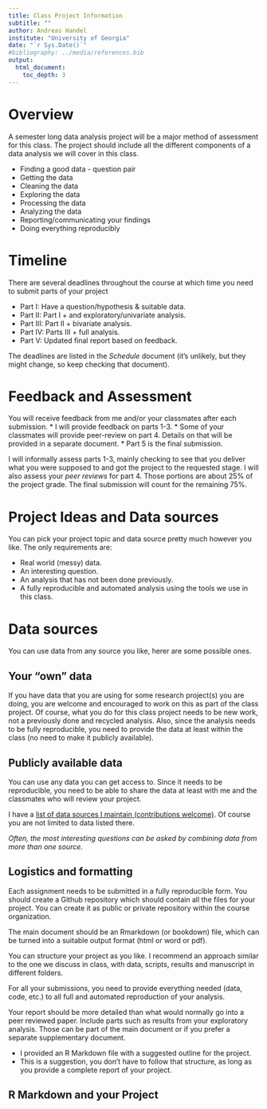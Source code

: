 ---
title: Class Project Information 
subtitle: ""
author: Andreas Handel
institute: "University of Georgia"
date: "`r Sys.Date()`"
#bibliography: ../media/references.bib
output: 
  html_document:
    toc_depth: 3
---

# Overview
A semester long data analysis project will be a major method of assessment for this class. The project should include all the different components of a data analysis we will cover in this class.

* Finding a good data - question pair
* Getting the data
* Cleaning the data
* Exploring the data
* Processing the data
* Analyzing the data
* Reporting/communicating your findings
* Doing everything reproducibly


# Timeline
There are several deadlines throughout the course at which time you need to submit parts of your project

* Part I: Have a question/hypothesis & suitable data. 
* Part II: Part I + and exploratory/univariate analysis. 
* Part III: Part II + bivariate analysis.
* Part IV: Parts III + full analysis.
* Part V: Updated final report based on feedback.

The deadlines are listed in the _Schedule_ document (it's unlikely, but they might change, so keep checking that document).



# Feedback and Assessment
You will receive feedback from me and/or your classmates after each submission. 
* I will provide feedback on parts 1-3. 
* Some of your classmates will provide peer-review on part 4. Details on that will be provided in a separate document.
* Part 5 is the final submission. 

I will informally assess parts 1-3, mainly checking to see that you deliver what you were supposed to and got the project to the requested stage. I will also assess your _peer reviews_ for part 4. Those portions are about 25% of the project grade. The final submission will count for the remaining 75%. 


# Project Ideas and Data sources
You can pick your project topic and data source pretty much however you like. The only requirements are:

* Real world (messy) data.
* An interesting question.
* An analysis that has not been done previously.
* A fully reproducible and automated analysis using the tools we use in this class.

# Data sources
You can use data from any source you like, herer are some possible ones.

## Your "own" data
If you have data that you are using for some research project(s) you are doing, you are welcome and encouraged to work on this as part of the class project. Of course, what you do for this class project needs to be new work, not a previously done and recycled analysis. Also, since the analysis needs to be fully reproducible, you need to provide the data at least within the class (no need to make it publicly available).

## Publicly available data
You can use any data you can get access to. Since it needs to be reproducible, you need to be able to share the data at least with me and the classmates who will review your project.

I have a [list of data sources I maintain (contributions welcome)](https://github.com/ahgroup/research-and-teaching-resource-lists/blob/master/Data_Resources.md). Of course you are not limited to data listed there.


_Often, the most interesting questions can be asked by combining data from more than one source._


## Logistics and formatting
Each assignment needs to be submitted in a fully reproducible form. You should create a Github repository which should contain all the files for your project. You can create it as public or private repository within the course organization.

The main document should be an Rmarkdown (or bookdown) file, which can be turned into a suitable output format (html or word or pdf).

You can structure your project as you like. I recommend an approach similar to the one we discuss in class, with data, scripts, results and manuscript in different folders.

For all your submissions, you need to provide everything needed (data, code, etc.) to all full and automated reproduction of your analysis.

Your report should be more detailed than what would normally go into a peer reviewed paper. Include parts such as results from your exploratory analysis. Those can be part of the main document or if you prefer a separate supplementary document.


* I provided an R Markdown file with a suggested outline for the project.
* This is a suggestion, you don't have to follow that structure, as long as you provide a complete report of your project.



## R Markdown and your Project



